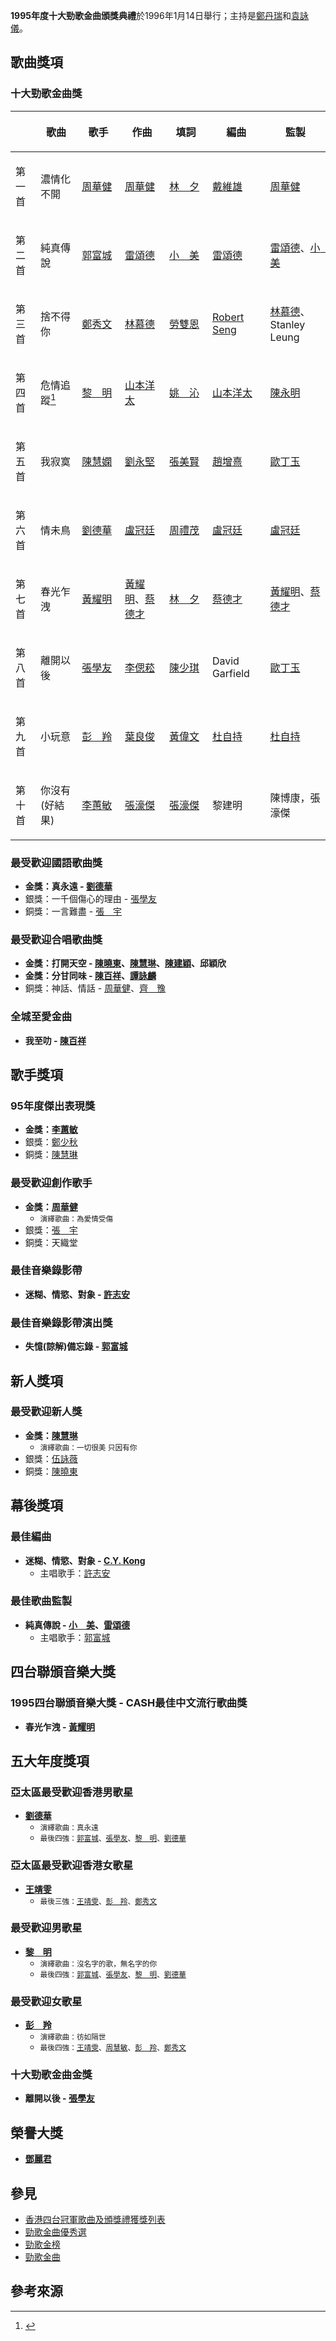 '''1995年度十大勁歌金曲頒獎典禮'''於1996年1月14日舉行；主持是[[鄭丹瑞|鄭丹瑞]]和[[袁詠儀|袁詠儀]]。

== 歌曲獎項 ==
=== 十大勁歌金曲獎 === 
{| class="wikitable"
! style="width:50px" |  || style="width:140px" | 歌曲 || style="width:120px" | 歌手  || style="width:130px" | 作曲 || style="width:120px" | 填詞 || style="width:130px" | 編曲 ||  style="width:160px" | 監製 
|-
| 第一首
| 濃情化不開
| [[周華健|周華健]]
| [[周華健|周華健]]
| [[林夕|林　夕]]
| [[戴維雄|戴維雄]]
| [[周華健|周華健]]
|-
| 第二首
| 純真傳說
| [[郭富城|郭富城]]
| [[雷頌德|雷頌德]]
| [[小美_(香港)|小　美]]
| [[雷頌德|雷頌德]]
| [[雷頌德|雷頌德]]、[[小美_(香港)|小　美]]
|-
| 第三首
| 捨不得你
| [[鄭秀文|鄭秀文]]
| [[林慕德|林慕德]]
| [[勞雙恩|勞雙恩]]
| [[Robert_Seng|Robert Seng]]
| [[林慕德|林慕德]]、Stanley Leung
|-
| 第四首
| 危情追蹤<ref name="黎明">{{Cite book | author = 黃國恩 | title = 我們的四大天王──九十年代樂壇風光 | location = 香港 | publisher = 非凡出版 | date = 2020-07 | pages = 215 |ISBN = 9789888676002 |language = 中文}}</ref>
| [[黎明|黎　明]]
| [[山本洋太|山本洋太]]
| [[姚　沁|姚　沁]]
| [[山本洋太|山本洋太]]
| [[陳永明|陳永明]]
|-
| 第五首
| 我寂寞
| [[陳慧嫻|陳慧嫻]]
| [[劉永堅|劉永堅]]
| [[張美賢|張美賢]]
| [[趙增熹|趙增熹]]
| [[歐丁玉|歐丁玉]]
|-
| 第六首
| 情未鳥
| [[劉德華|劉德華]]
| [[盧冠廷|盧冠廷]]
| [[周禮茂|周禮茂]]
| [[盧冠廷|盧冠廷]]
| [[盧冠廷|盧冠廷]]
|-
| 第七首
| 春光乍洩
| [[黃耀明|黃耀明]]
| [[黃耀明|黃耀明]]、[[蔡德才|蔡德才]]
| [[林夕|林　夕]]
| [[蔡德才|蔡德才]]
| [[黃耀明|黃耀明]]、[[蔡德才|蔡德才]]
|-
| 第八首
| 離開以後
| [[張學友|張學友]]
| [[李偲菘|李偲菘]]
| [[陳少琪|陳少琪]]
| David Garfield
| [[歐丁玉|歐丁玉]]
|-
| 第九首
| 小玩意
| [[彭羚|彭　羚]]
| [[葉良俊|葉良俊]]
| [[黃偉文|黃偉文]]
| [[杜自持|杜自持]]
| [[杜自持|杜自持]]
|-
| 第十首
| 你沒有(好結果)
| [[李蕙敏|李蕙敏]]
| [[張濠傑|張濠傑]]
| [[張濠傑|張濠傑]]
| 黎建明
| 陳博康，張濠傑
|}

=== 最受歡迎國語歌曲獎 === 
*'''金獎：真永遠 - [[劉德華|劉德華]]'''
*銀獎：一千個傷心的理由 - [[張學友|張學友]]
*銅獎：一言難盡 - [[張宇|張　宇]]

=== 最受歡迎合唱歌曲獎 ===
*'''金獎：打開天空 - [[陳曉東|陳曉東]]、[[陳慧琳|陳慧琳]]、[[陳建穎|陳建穎]]、邱穎欣'''
*'''金獎：分甘同味 - [[陳百祥|陳百祥]]、[[譚詠麟|譚詠麟]]'''
*銅獎：神話、情話 - [[周華健|周華健]]、[[齊豫|齊　豫]]

=== 全城至愛金曲 ===
*'''我至叻 - [[陳百祥|陳百祥]]'''

== 歌手獎項 ==

=== 95年度傑出表現獎 ===
*'''金獎：[[李蕙敏|李蕙敏]]'''
*銀獎：[[鄭少秋|鄭少秋]]
*銅獎：[[陳慧琳|陳慧琳]]

=== 最受歡迎創作歌手 === 
*'''金獎：[[周華健|周華健]]'''
**<small> 演繹歌曲：為愛情受傷 </small>
*銀獎：[[張宇|張　宇]]
*銅獎：天織堂

=== 最佳音樂錄影帶 === 
*'''迷糊、情慾、對象 - [[許志安|許志安]]'''

=== 最佳音樂錄影帶演出獎 ===
*'''失憶(諒解)備忘錄 - [[郭富城|郭富城]]'''

== 新人獎項 ==

=== 最受歡迎新人獎 === 
*'''金獎：[[陳慧琳|陳慧琳]]'''
**<small> 演繹歌曲：一切很美 只因有你 </small>
*銀獎：[[伍詠薇|伍詠薇]]
*銅獎：[[陳曉東|陳曉東]]

== 幕後獎項 ==

=== 最佳編曲 ===
*'''迷糊、情慾、對象 - [[C.Y._Kong|C.Y. Kong]]'''
**主唱歌手：[[許志安|許志安]]

=== 最佳歌曲監製 ===
*'''純真傳說 - [[小美_(香港)|小　美]]、[[雷頌德|雷頌德]]'''
**主唱歌手：[[郭富城|郭富城]]

== 四台聯頒音樂大獎 ==

=== 1995四台聯頒音樂大獎 - CASH最佳中文流行歌曲獎 ===
{{Seealso|1995年度四台聯頒音樂大獎得獎名單}}

*'''春光乍洩 - [[黃耀明|黃耀明]]'''

== 五大年度獎項 ==

=== 亞太區最受歡迎香港男歌星 ===
*'''[[劉德華|劉德華]]'''
**<small>演繹歌曲：真永遠</small>
**<small>最後四強：[[郭富城|郭富城]]、[[張學友|張學友]]、[[黎明|黎　明]]、[[劉德華|劉德華]]</small>

=== 亞太區最受歡迎香港女歌星 ===
*'''[[王靖雯|王靖雯]]'''
**<small>最後三強：[[王靖雯|王靖雯]]、[[彭羚|彭　羚]]、[[鄭秀文|鄭秀文]]</small>

=== 最受歡迎男歌星 ===
*'''[[黎明|黎　明]]'''
**<small>演繹歌曲：沒名字的歌，無名字的你</small>
**<small>最後四強：[[郭富城|郭富城]]、[[張學友|張學友]]、[[黎明|黎　明]]、[[劉德華|劉德華]]</small>

=== 最受歡迎女歌星 ===
*'''[[彭羚|彭　羚]]'''
**<small>演繹歌曲：彷如隔世</small>
**<small>最後四強：[[王靖雯|王靖雯]]、[[周慧敏|周慧敏]]、[[彭羚|彭　羚]]、[[鄭秀文|鄭秀文]]</small>

=== 十大勁歌金曲金獎 ===
*'''離開以後 - [[張學友|張學友]]'''

== 榮譽大獎 == 
*'''[[鄧麗君|鄧麗君]]'''

==參見==
*[[香港四台冠軍歌曲及頒獎禮獲獎列表|香港四台冠軍歌曲及頒獎禮獲獎列表]]
*[[勁歌金曲優秀選|勁歌金曲優秀選]]
*[[勁歌金榜|勁歌金榜]]
*[[勁歌金曲|勁歌金曲]]

== 參考來源 ==
{{reflist}}

{{十大勁歌金曲頒獎典禮}}
{{香港音乐颁奖典礼}}